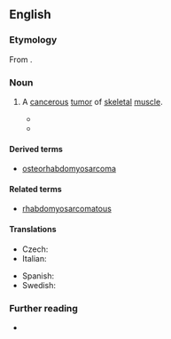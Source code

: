 ==English==
{{wikipedia}}

===Etymology===
From {{af|en|rhabdo-|myo-|sarcoma}}.

===Noun===
{{en-noun|s|rhabdomyosarcomata}}

# {{lb|en|pathology}} A [[cancerous]] [[tumor]] of [[skeletal]] [[muscle]].
#* {{quote-journal|en|journal=The American Journal of the Medical Sciences|date=July 1887|page=469|title=Primary malignant degeneration of the kidney in infancy|author=H. Longstreet Taylor|passage=Some of these cases might be referred to the sarcomata and some to carcinomata, but that is impossible unless they could be rexëamined by a reliable pathologist, as was done by Eve, who examined a so-called medullary tumor from the kidney of an infant, which had been deposited in the museum of the Royal College of Surgeons, London, in Hunter's time, and discovered that it belonged to that rare group of tumors which have been variously designated as '''rhabdomyosarcoma''' or as myosarcoma striocellulare.}}
#* {{quote-journal|en|year=1967|author=Arnold J. Kroll|url=http://www.iovs.org/content/6/5/531.short|title=Fine-structural classification of orbital rhabdomyosarcoma|journal=Investigative Ophthalmology & Visual Science|volume=6|issue=5|page=531–543.|passage='''Rhabdomyosarcoma''', the most common primary malignant orbital tumor of childhood, has been classified histologically as embryonal, differentiated, or alveolar.}}

====Derived terms====
* [[osteorhabdomyosarcoma]]

====Related terms====
* [[rhabdomyosarcomatous]]

====Translations====
{{trans-top|tumor}}
* Czech: {{t|cs|rabdomyosarkom|m}}
* Italian: {{t|it|rabdomiosarcoma|m}}
{{trans-mid}}
* Spanish: {{t|es|rabdomiosarcoma|m}}
* Swedish: {{t+|sv|rabdomyosarkom|n}}
{{trans-bottom}}

===Further reading===
* {{R:OneLook}}